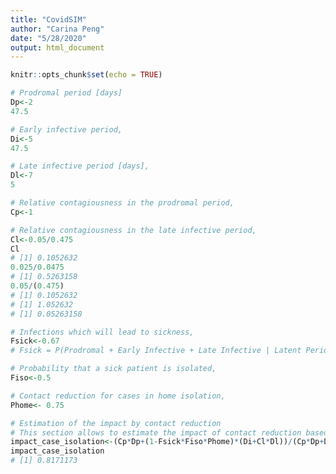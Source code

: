 ```yaml
---
title: "CovidSIM"
author: "Carina Peng"
date: "5/28/2020"
output: html_document
---
```


```r
knitr::opts_chunk$set(echo = TRUE)
```

```r
# Prodromal period [days] 
Dp<-2
47.5

# Early infective period, 
Di<-5
47.5

# Late infective period [days], 
Dl<-7
5

# Relative contagiousness in the prodromal period, 
Cp<-1

# Relative contagiousness in the late infective period, 
Cl<-0.05/0.475
Cl
# [1] 0.1052632
0.025/0.0475
# [1] 0.5263158
0.05/(0.475)
# [1] 0.1052632
# [1] 1.052632
# [1] 0.05263158

# Infections which will lead to sickness, 
Fsick<-0.67
# Fsick = P(Prodromal + Early Infective + Late Infective | Latent Period)

# Probability that a sick patient is isolated, 
Fiso<-0.5

# Contact reduction for cases in home isolation, 
Phome<- 0.75

# Estimation of the impact by contact reduction 
# This section allows to estimate the impact of contact reduction based on a number of parameters. The parameter for R0 can be suggested by default in the interface, but it should be allowed to be changed. With those parameters, the formula calculates the impact on the transmission by applying contact reduction. 
impact_case_isolation<-(Cp*Dp+(1-Fsick*Fiso*Phome)*(Di+Cl*Dl))/(Cp*Dp+Di+Cl*Dl)
impact_case_isolation
# [1] 0.8171173
```



